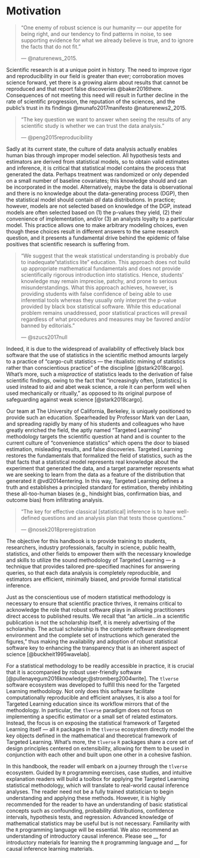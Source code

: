 # Motivation {-}

> "One enemy of robust science is our humanity — our appetite for
> being right, and our tendency to find patterns in noise, to see supporting
> evidence for what we already believe is true, and to ignore the facts that do
> not fit."
>
> --- @naturenews_2015.

Scientific research is at a unique point in history. The need to improve rigor
and reproducibility in our field is greater than ever; corroboration moves
science forward, yet there is a growing alarm about results that cannot be
reproduced and that report false discoveries @baker2016there. Consequences of
not meeting this need will result in further decline in the rate of scientific
progression, the reputation of the sciences, and the public’s trust in its
findings @munafo2017manifesto @naturenews2_2015.

> "The key question we want to answer when seeing the results of any scientific
> study is whether we can trust the data analysis."
>
> --- @peng2015reproducibility

Sadly at its current state, the culture of data analysis actually enables human
bias through improper model selection. All hypothesis tests and estimators are
derived from statistical models, so to obtain valid estimates and inference, it
is critical that statistical model contains the process that generated the data.
Perhaps treatment was randomized or only depended on a small number of baseline
covariates; this knowledge should and can be incorporated in the model.
Alternatively, maybe the data is observational and there is no knowledge about
the data-generating process (DGP), then the statistical model should contain
*all* data distributions. In practice; however, models are not selected based on
knowledge of the DGP, instead models are often selected based on (1) the
p-values they yield, (2) their convenience of implementation, and/or (3) an
analysts loyalty to a particular model. This practice allows one to make
arbitrary modeling choices, even though these choices result in different
answers to the same research question, and it presents a fundamental drive
behind the epidemic of false positives that scientific research is suffering
from.

> "We suggest that the weak statistical understanding is probably due to
> inadequate "statistics lite" education. This approach does not build up
> appropriate mathematical fundamentals and does not provide scientifically
> rigorous introduction into statistics. Hence, students' knowledge may remain
> imprecise, patchy, and prone to serious misunderstandings. What this approach
> achieves, however, is providing students with false confidence of being able
> to use inferential tools whereas they usually only interpret the p-value
> provided by black box statistical software. While this educational problem
> remains unaddressed, poor statistical practices will prevail regardless of
> what procedures and measures may be favored and/or banned by editorials."
>
> --- @szucs2017null

Indeed, it is due to the widespread of availability of effectively black box
software that the use of statistics in the scientific method amounts largely to
a practice of "cargo-cult statistics --- the ritualistic miming of statistics
rather than conscientious practice" of the discipline [@stark2018cargo]. What's
more, such a _mispractice_ of statistics leads to the derivation of false
scientific findings, owing to the fact that "increasingly often, [statistics] is
used instead to aid and abet weak science, a role it can perform well when used
mechanically or ritually," as opposed to its original purpose of safeguarding
against weak science [@stark2018cargo].

Our team at The University of California, Berkeley, is uniquely positioned to
provide such an education. Spearheaded by Professor Mark van der Laan, and
spreading rapidly by many of his students and colleagues who have greatly
enriched the field, the aptly named “Targeted Learning” methodology targets the
scientific question at hand and is counter to the current culture of
“convenience statistics” which opens the door to biased estimation, misleading
results, and false discoveries. Targeted Learning restores the fundamentals that
formalized the field of statistics, such as the that facts that a statistical
model represents real knowledge about the experiment that generated the data,
and a target parameter represents what we are seeking to learn from the data as
a feature of the distribution that generated it @vdl2014entering. In this way,
Targeted Learning defines a truth and establishes a principled standard for
estimation, thereby inhibiting these all-too-human biases (e.g., hindsight bias,
confirmation bias, and outcome bias) from infiltrating analysis.

> "The key for effective classical [statistical] inference is to have
> well-defined questions and an analysis plan that tests those questions."
>
> --- @nosek2018preregistration

The objective for this handbook is to provide training to students, researchers,
industry professionals, faculty in science, public health, statistics, and other
fields to empower them with the necessary knowledge and skills to utilize the
sound methodology of Targeted Learning --- a technique that provides tailored
pre-specified machines for answering queries, so that each data analysis is
completely reproducible, and estimators are efficient, minimally biased, and
provide formal statistical inference.

Just as the conscientious use of modern statistical methodology is necessary to
ensure that scientific practice thrives, it remains critical to acknowledge the
role that robust software plays in allowing practitioners direct access to
published results. We recall that "an article...in a scientific publication is
not the scholarship itself, it is merely advertising of the scholarship. The
actual scholarship is the complete software development environment and the
complete set of instructions which generated the figures," thus making the
availability and adoption of robust statistical software key to enhancing the
transparency that is an inherent aspect of science [@buckheit1995wavelab].

For a statistical methodology to be readily accessible in practice, it is
crucial that it is accompanied by robust user-friendly software
[@pullenayegum2016knowledge;@stromberg2004write]. The `tlverse` software
ecosystem was developed to fulfill this need for the Targeted Learning
methodology. Not only does this software facilitate computationally reproducible
and efficient analyses, it is also a tool for Targeted Learning education since
its workflow mirrors that of the methodology. In particular, the `tlverse`
paradigm does not focus on implementing a specific estimator or a small set of
related estimators. Instead, the focus is on exposing the statistical framework
of Targeted Learning itself --- all `R` packages in the `tlverse` ecosystem
directly model the key objects defined in the mathematical and theoretical
framework of Targeted Learning. What's more, the `tlverse` `R` packages share a
core set of design principles centered on extensibility, allowing for them to be
used in conjunction with each other and built upon one other in a cohesive
fashion.

In this handbook, the reader will embark on a journey through the `tlverse`
ecosystem. Guided by `R` programming exercises, case studies, and
intuitive explanation readers will build a toolbox for applying the Targeted
Learning statistical methodology, which will translate to real-world causal
inference analyses. The reader need not be a fully trained
statistician to begin understanding and applying these methods. However, it is
highly recommended for the reader to have an understanding of basic statistical
concepts such as confounding, probability distributions, confidence intervals,
hypothesis tests, and regression. Advanced knowledge of mathematical statistics
may be useful but is not necessary. Familiarity with the `R` programming
language will be essential. We also recommend an understanding of introductory
causal inference. Please see __ for introductory materials for learning the `R`
programming language and __ for causal inference learning materials.


<!--

The knowledge-user must be aware of methodological innovations, believe they
are worth implementing, and have access to the expertise, time, and resources
(e.g., software) to facilitate their implementation.

However, a statistical model is a representation of the data-generating
process; defined as the set of probability distributions that might have
generated the data. All hypothesis tests and estimators are derived from
statistical models, so appropriately defining them is pivotal.
election is pivotal. should be taken with case  real knowledge about the
experiment that generated the dataFrequently, odels are chosen based on (1) how
low the resulting p-values, (2) their software implementation is user-friendly,
or (3) the data analyst is devoted convenient to implement (2), so it is
pivotal that we
which are often chosen for their convenience restrictive so-called parametric
statistical models.
These models assume the distributions that generated the data have specific
forms and are not flexible enough to capture the true distribution of data. Many
accept that these models are wrong but researchers still employ them out of
convenience and the majority of statistical software .

What's more, these arbitrary choices  "art" of model selection
downplays the refitting of models  enables the statistics can be as a tool for
confirmation. It's convenient and this is how we learned to analyze data. This
is what we were taught to do. We are supported by statements such as "all
models are wrong but some are useful,” which allow a user to .

This practice is So convenient that

This lack of truth in current culture typically trumps trying to answer the
real scientific question at hand and is  This presents a fundamental drive
behind the epidemic of false positives that scientific research is suffering
from [6]. "The human brain's habit of finding what it wants to find is a key
problem for research" [1]. Training of robust methods that avoid confirmation
bias will lead to results being more reproducible. Our team at The University
of California, Berkeley, is uniquely positioned to provide such a training.
Spearheaded by Professor Mark van der Laan and spreading rapidly by many of his
students and colleagues who have greatly enriched the field, the aptly named
"Targeted Learning" analysis approach and philosophy targets the scientific
question at hand and is counter to the current culture of "convenience
statistics" that opens the door to biased estimation, misleading results, and
false discoveries.


The foundation of this handbook is grounded in the general statistical
methodology and philosophy, “Targeted Learning”, developed by
Professor Mark van der Laan, at the University of California, Berkeley. Capable
of answering specific questions of interest based on real-world observational and
experimental data, Targeted Learning unifies desirable aspects of algorithmic
machine learning and causal inference to generate efficient and trustworthy
inferences. Targeted Learning restores the fundamentals that formalized the
field of statistics -- a statistical model represents real knowledge about the
experiment that generated the data, and a target parameter represents what we
are seeking to learn from the data as a feature of the distribution that
generated it. In this way, Targeted Learning defines a truth and establishes a
principled standard for estimation, while the current culture of analysis
typically defines a parameter as a coefficient in a misspecified parametric (or
other restrictive) statistical model. Unfortunately, the practice of data analysis
allows one to make arbitrary modeling choices, likely driven by results returned
by the model and human bias, even though these choices often result in different
answers to the same problem. This subjectivity presents a fundamental drive
behind the epidemic of false positives and lack of power to detect true
positives that scientific research is suffering from @vdl2014entering.

"The key question we want to answer when seeing the results of any scientific
study is whether we can trust the data analysis." @peng2015reproducibility

"One enemy of robust science is our humanity — our appetite for
being right, and our tendency to find patterns in noise, to see supporting
evidence for what we already believe is true, and to ignore the facts that do
not fit." @naturenews_2015.

We are faced with an urgent scientific need to enhance the reproducibility and
rigor of research and the current culture of data analysis enables a major
contributor of this crisis – human bias. Consequences of not meeting this need
will result in further decline in the rate of scientific
progression, the reputation of biomedical science, and the public’s trust in
its findings.

Training of robust methods that avoid confirmation bias will lead
to results being more reproducible and trustworthy. Our team at The University
of California, Berkeley, is uniquely positioned to provide such a training. The
objective for this handbook is to enhance the education of students,
researchers, professors, etc. to empower them with the necessary
knowledge and skills to utilize the sound research methodology of Targeted
Learning.

For any complex statistical methodology to be accessible in practice, it is
crucial that it is accompanied by robust software. The `tlverse`
software ecosystem was developed to fulfill this need. Not only does this
software facilitate computationally reproducible and efficient analyses, it is
also a tool for Targeted Learning education since its workflow mirrors that of
the methodology. In particular, the `tlverse` paradigm does not focus on
implementing a specific estimator or a small set of related estimators ---
instead, the focus is on exposing the statistical framework of Targeted Learning
itself! All `R` packages in the `tlverse` ecosystem directly model
the key objects defined in the mathematical and theoretical framework of Targeted
Learning.

In this handbook, the reader will embark on a journey through the
`tlverse`. Guided by `R` programming exercises, case studies, and
intuitive explanation readers will build a toolbox for applying the Targeted
Learning statistical methodology, thereby increasing accessibility of this
statistical approach and philosophy. The reader need not be a fully trained
statistician to begin understanding and applying these methods. However, we do
recommend ___ before

-->
